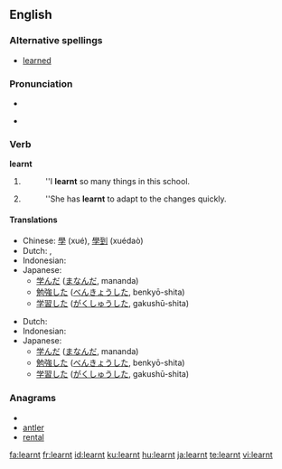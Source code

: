 ==English==

===Alternative spellings===
* [[learned]] {{i|Standard US English spelling}}

===Pronunciation===
* {{audio|en-uk-learnt.ogg|Audio (UK)}}
* {{IPA|/'lɜːnt/}}
*: {{rhymes|ɜː(r)nt}}

===Verb===
'''learnt'''

# {{British}} {{simple past of|[[learn]]}}
#: ''I '''learnt'''  so many things in this school.
# {{British}} {{past participle of|[[learn]]}}
#: ''She has '''learnt''' to adapt to the changes quickly.

====Translations====
{{trans-top|simple past of to learn}}
* Chinese: [[學]] (xué), [[學到]] (xuédaò)
* Dutch: {{t-|nl|leerde}}, {{t-|nl|leerden}}
* Indonesian: {{t+|id|ajar|alt=belajar|xs=Indonesian}}
* Japanese:
** [[学んだ]] ([[まなんだ]], mananda)
** [[勉強]]した ([[べんきょう]]した, benkyō-shita)
** [[学習]]した ([[がくしゅう]]した, gakushū-shita)
{{trans-mid}}
{{trans-bottom}}

{{trans-top|past participle of to learn}}
* Dutch: {{t+|nl|geleerd}}
* Indonesian: {{t+|id|ajar|alt=belajar|xs=Indonesian}}
* Japanese:
** [[学んだ]] ([[まなんだ]], mananda)
** [[勉強]]した ([[べんきょう]]した, benkyō-shita)
** [[学習]]した ([[がくしゅう]]した, gakushū-shita)
{{trans-mid}}
{{trans-bottom}}

===Anagrams===
* {{alphagram|aelnrt}}
* [[antler#English|antler]]
* [[rental#English|rental]]

[[fa:learnt]]
[[fr:learnt]]
[[id:learnt]]
[[ku:learnt]]
[[hu:learnt]]
[[ja:learnt]]
[[te:learnt]]
[[vi:learnt]]